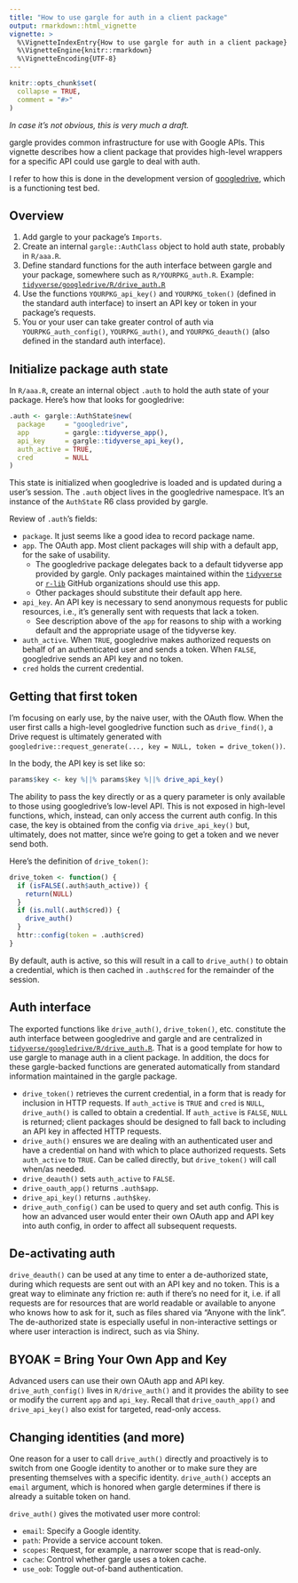 ```yaml
---
title: "How to use gargle for auth in a client package"
output: rmarkdown::html_vignette
vignette: >
  %\VignetteIndexEntry{How to use gargle for auth in a client package}
  %\VignetteEngine{knitr::rmarkdown}
  %\VignetteEncoding{UTF-8}
---
```


```r
knitr::opts_chunk$set(
  collapse = TRUE,
  comment = "#>"
)
```

*In case it's not obvious, this is very much a draft.*

gargle provides common infrastructure for use with Google APIs. This vignette describes how a client package that provides high-level wrappers for a specific API could use gargle to deal with auth.

I refer to how this is done in the development version of [googledrive](https://googledrive.tidyverse.org), which is a functioning test bed.

## Overview

  1. Add gargle to your package's `Imports`.
  1. Create an internal `gargle::AuthClass` object to hold auth state, probably in `R/aaa.R`.
  1. Define standard functions for the auth interface between gargle and your package, somewhere such as `R/YOURPKG_auth.R`. Example: [`tidyverse/googledrive/R/drive_auth.R`](https://github.com/tidyverse/googledrive/blob/master/R/drive_auth.R)
  1. Use the functions `YOURPKG_api_key()` and `YOURPKG_token()` (defined in the standard auth interface) to insert an API key or token in your package's requests.
  1. You or your user can take greater control of auth via `YOURPKG_auth_config()`, `YOURPKG_auth()`, and `YOURPKG_deauth()` (also defined in the standard auth interface).

## Initialize package auth state

In `R/aaa.R`, create an internal object `.auth` to hold the auth state of your package. Here's how that looks for googledrive:

```r
.auth <- gargle::AuthState$new(
  package     = "googledrive",
  app         = gargle::tidyverse_app(),
  api_key     = gargle::tidyverse_api_key(),
  auth_active = TRUE,
  cred        = NULL
)
```

This state is initialized when googledrive is loaded and is updated during a user's session. The `.auth` object lives in the googledrive namespace. It's an instance of the `AuthState` R6 class provided by gargle.

Review of `.auth`'s fields:

  * `package`. It just seems like a good idea to record package name.
  * `app`. The OAuth app. Most client packages will ship with a default app, for the sake of usability.
    - The googledrive package delegates back to a default tidyverse app provided by gargle. Only packages maintained within the [`tidyverse`](https://github.com/tidyverse) or [`r-lib`](https://github.com/r-lib) GitHub organizations should use this app.
    - Other packages should substitute their default app here.
  * `api_key`. An API key is necessary to send anonymous requests for public resources, i.e., it's generally sent with requests that lack a token.
    - See description above of the `app` for reasons to ship with a working default and the appropriate usage of the tidyverse key.
  * `auth_active`. When `TRUE`, googledrive makes authorized requests on behalf of an authenticated user and sends a token. When `FALSE`, googledrive sends an API key and no token.
  * `cred` holds the current credential.
    
## Getting that first token

I'm focusing on early use, by the naive user, with the OAuth flow. When the user first calls a high-level googledrive function such as `drive_find()`, a Drive request is ultimately generated with `googledrive::request_generate(..., key = NULL, token = drive_token())`. 

In the body, the API key is set like so:

```r
params$key <- key %||% params$key %||% drive_api_key()
```

The ability to pass the key directly or as a query parameter is only available to those using googledrive's low-level API. This is not exposed in high-level functions, which, instead, can only access the current auth config. In this case, the key is obtained from the config via `drive_api_key()` but, ultimately, does not matter, since we're going to get a token and we never send both.

Here's the definition of `drive_token()`:

```r
drive_token <- function() {
  if (isFALSE(.auth$auth_active)) {
    return(NULL)
  }
  if (is.null(.auth$cred)) {
    drive_auth()
  }
  httr::config(token = .auth$cred)
}
```

By default, auth is active, so this will result in a call to `drive_auth()` to obtain a credential, which is then cached in `.auth$cred` for the remainder of the session.
    
## Auth interface

The exported functions like `drive_auth()`, `drive_token()`, etc. constitute the auth interface between googledrive and gargle and are centralized in [`tidyverse/googledrive/R/drive_auth.R`](https://github.com/tidyverse/googledrive/blob/master/R/drive_auth.R). That is a good template for how to use gargle to manage auth in a client package. In addition, the docs for these gargle-backed functions are generated automatically from standard information maintained in the gargle package.

  * `drive_token()` retrieves the current credential, in a form that is ready for inclusion in HTTP requests. If `auth_active` is `TRUE` and `cred` is `NULL`, `drive_auth()` is called to obtain a credential. If `auth_active` is `FALSE`, `NULL` is returned; client packages should be designed to fall back to including an API key in affected HTTP requests.
  * `drive_auth()` ensures we are dealing with an authenticated user and have a credential on hand with which to place authorized requests. Sets `auth_active` to `TRUE`. Can be called directly, but `drive_token()` will call when/as needed.
  * `drive_deauth()` sets `auth_active` to `FALSE`.
  * `drive_oauth_app()` returns `.auth$app`.
  * `drive_api_key()` returns `.auth$key`.
  * `drive_auth_config()` can be used to query and set auth config. This is how an advanced user would enter their own OAuth app and API key into auth config, in order to affect all subsequent requests.

## De-activating auth

`drive_deauth()` can be used at any time to enter a de-authorized state, during which requests are sent out with an API key and no token. This is a great way to eliminate any friction re: auth if there's no need for it, i.e. if all requests are for resources that are world readable or available to anyone who knows how to ask for it, such as files shared via "Anyone with the link". The de-authorized state is especially useful in non-interactive settings or where user interaction is indirect, such as via Shiny.

## BYOAK = Bring Your Own App and Key

Advanced users can use their own OAuth app and API key. `drive_auth_config()` lives in `R/drive_auth()` and it provides the ability to see or modify the current `app` and `api_key`. Recall that `drive_oauth_app()` and `drive_api_key()` also exist for targeted, read-only access.

## Changing identities (and more)

One reason for a user to call `drive_auth()` directly and proactively is to switch from one Google identity to another or to make sure they are presenting themselves with a specific identity. `drive_auth()` accepts an `email` argument, which is honored when gargle determines if there is already a suitable token on hand.

`drive_auth()` gives the motivated user more control:

  * `email`: Specify a Google identity.
  * `path`: Provide a service account token.
  * `scopes`: Request, for example, a narrower scope that is read-only.
  * `cache`: Control whether gargle uses a token cache.
  * `use_oob`: Toggle out-of-band authentication.
